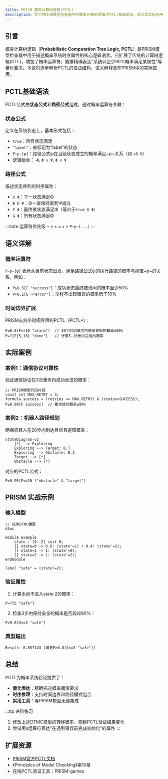 ```yaml
---
title: PRISM 概率计算树逻辑(PCTL)
description: 学习PRISM模型检查器中的概率计算树逻辑(PCTL)基础语法、语义及实际应用场景，掌握概率系统规范描述方法。
---
```


## 引言

概率计算树逻辑（**Probabilistic Computation Tree Logic, PCTL**）是PRISM模型检查器中用于描述概率系统时序属性的核心逻辑语言。它扩展了传统的计算树逻辑(CTL)，增加了概率运算符，能够精确表达"系统以至少90%概率满足某属性"等量化要求。本章将逐步解析PCTL的语法结构、语义解释及在PRISM中的实际应用。

## PCTL基础语法

PCTL公式由**状态公式**和**路径公式**组成，通过概率运算符关联：

### 状态公式
定义在系统状态上，基本形式包括：
- `true`：所有状态满足
- `"label"`：被标记为"label"的状态
- `P~p~[ψ]`：路径公式ψ在当前状态成立的概率满足~p~关系（如 `≥0.9`）
- 逻辑组合：`¬Φ`, `Φ ∧ Ψ`, `Φ ∨ Ψ`

### 路径公式
描述状态序列的时序属性：
- `X Φ`：下一状态满足Φ
- `Φ U Ψ`：Φ一直保持直到Ψ成立
- `F Φ`：最终某状态满足Φ（等价于`true U Φ`）
- `G Φ`：所有状态满足Φ

:::note 运算符优先级
`¬` > `∧` = `∨` > `P~p~[...]`
:::

## 语义详解

### 概率运算符
`P~p~[ψ]` 表示从当前状态出发，满足路径公式ψ的执行路径的概率与阈值~p~的关系。例如：
- `P≥0.5[F "success"]`：成功状态最终被访问的概率至少50%
- `P<0.1[G ¬"error"]`：全程不出现错误的概率低于10%

### 时间边界扩展
PRISM支持带时间界限的PCTL（PCTL*）：
```prism
P≥0.9[F<=10 "alarm"]  // 10个时间单位内触发警报的概率≥90%
P=?[F[5,10] "done"]   // 计算5-10步内完成的概率
```

## 实际案例

### 案例1：通信协议可靠性
验证通信协议在3次重传内成功发送的概率：
```prism
// PRISM模型代码片段
const int MAX_RETRY = 3;
formula success = (retries <= MAX_RETRY) & (status=SUCCESS);
P≥0.99[F success]  // 要求成功概率≥99%
```

### 案例2：机器人路径规划
确保机器人在20步内到达目标且避障概率：
```mermaid
stateDiagram-v2
    [*] --> Exploring
    Exploring --> Target: 0.7
    Exploring --> Obstacle: 0.3
    Target --> [*]
    Obstacle --> [*]
```
对应的PCTL公式：
```prism
P≥0.95[F<=20 !"obstacle" & "target"]
```

## PRISM 实战示例

### 输入模型
```prism
// 简单DTMC模型
dtmc

module example
    state : [0..2] init 0;
    [] state=0 -> 0.6: (state'=1) + 0.4: (state'=2);
    [] state=1 -> 1: (state'=0);
    [] state=2 -> 1: (state'=2);
endmodule

label "safe" = (state!=2);
```

### 验证属性
1. 计算永远不进入state 2的概率：
```prism
P=?[G "safe"]
```
2. 检查3步内保持安全的概率是否超过80%：
```prism
P>0.8[G<=3 "safe"]
```

### 典型输出
```
Result: 0.857143 (满足P>0.8[G<=3 "safe"])
```

## 总结

PCTL为概率系统验证提供了：
- **量化表达**：精确描述概率阈值要求
- **时序推理**：支持时间边界和路径模式组合
- **实用工具**：与PRISM模型无缝集成

:::tip 进阶练习
1. 修改上述DTMC模型的转移概率，观察PCTL验证结果变化
2. 尝试用`U`运算符表达"在遇到错误前完成初始化"的属性
:::

## 扩展资源
- [PRISM官方PCTL文档](https://www.prismmodelchecker.org/manual/PropertySpecification/PCTL)
- 《Principles of Model Checking》第10章
- 在线PCTL验证工具：PRISM-games